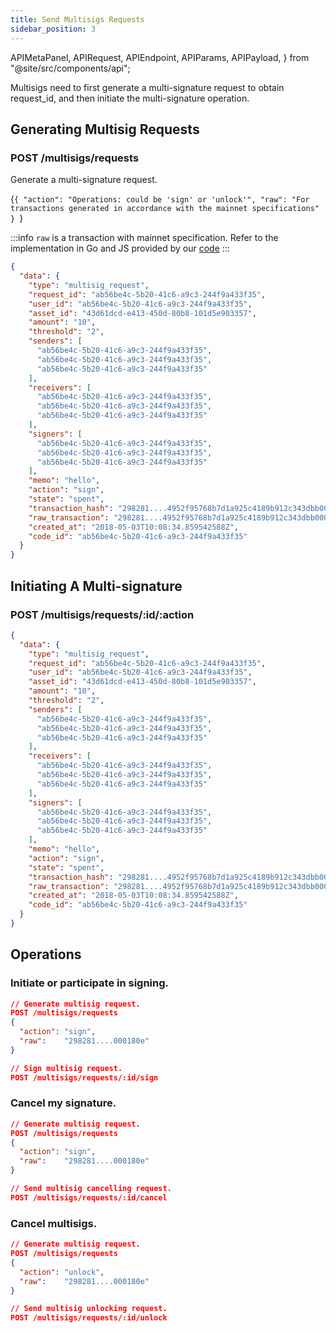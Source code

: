 ```yaml
---
title: Send Multisigs Requests
sidebar_position: 3
---
```


  APIMetaPanel,
  APIRequest,
  APIEndpoint,
  APIParams,
  APIPayload,
} from "@site/src/components/api";

Multisigs need to first generate a multi-signature request to obtain request_id, and then initiate the multi-signature operation.

## Generating Multisig Requests

### POST /multisigs/requests

Generate a multi-signature request.

<APIEndpoint url="/multisigs/requests" />

<APIMetaPanel scope="Authorized" />

<APIPayload>{`{
  "action": "Operations: could be 'sign' or 'unlock'",
  "raw": "For transactions generated in accordance with the mainnet specifications"
}
`}</APIPayload>

:::info
`raw` is a transaction with mainnet specification. Refer to the implementation in Go and JS provided by our [code](https://github.com/MixinNetwork/multisig-bot/tree/master/src/utils)
:::

<APIRequest
  title="Get Multisig Outputs"
  method="POST"
  url='/multisigs/requests --data &apos;{"action": "sign", "raw": "298281....4952f95768b7d1a925c4189b912c343dbb000180e"}&apos;'
/>

```json title="Response"
{
  "data": {
    "type": "multisig_request",
    "request_id": "ab56be4c-5b20-41c6-a9c3-244f9a433f35",
    "user_id": "ab56be4c-5b20-41c6-a9c3-244f9a433f35",
    "asset_id": "43d61dcd-e413-450d-80b8-101d5e903357",
    "amount": "10",
    "threshold": "2",
    "senders": [
      "ab56be4c-5b20-41c6-a9c3-244f9a433f35",
      "ab56be4c-5b20-41c6-a9c3-244f9a433f35",
      "ab56be4c-5b20-41c6-a9c3-244f9a433f35"
    ],
    "receivers": [
      "ab56be4c-5b20-41c6-a9c3-244f9a433f35",
      "ab56be4c-5b20-41c6-a9c3-244f9a433f35",
      "ab56be4c-5b20-41c6-a9c3-244f9a433f35"
    ],
    "signers": [
      "ab56be4c-5b20-41c6-a9c3-244f9a433f35",
      "ab56be4c-5b20-41c6-a9c3-244f9a433f35",
      "ab56be4c-5b20-41c6-a9c3-244f9a433f35"
    ],
    "memo": "hello",
    "action": "sign",
    "state": "spent",
    "transaction_hash": "298281....4952f95768b7d1a925c4189b912c343dbb000180e",
    "raw_transaction": "298281....4952f95768b7d1a925c4189b912c343dbb000180e",
    "created_at": "2018-05-03T10:08:34.859542588Z",
    "code_id": "ab56be4c-5b20-41c6-a9c3-244f9a433f35"
  }
}
```

## Initiating A Multi-signature

### POST /multisigs/requests/:id/:action

<APIEndpoint url="/multisigs/requests/:id/:action" />

<APIMetaPanel scope="Authorized" />

<APIParams
  p-action="Operations: could be `sign`, `cancel`, and `unlock`"
  p-action-required={true}
  p-pin="Encrypted PIN."
  p-pin-required={true}
/>

<APIRequest
  title="Get Multisig Outputs"
  method="POST"
  url='/multisigs/requests/:id/:action --data &apos;{"pin": "YOUR_PIN"}&apos;'
/>

```json title="Response"
{
  "data": {
    "type": "multisig_request",
    "request_id": "ab56be4c-5b20-41c6-a9c3-244f9a433f35",
    "user_id": "ab56be4c-5b20-41c6-a9c3-244f9a433f35",
    "asset_id": "43d61dcd-e413-450d-80b8-101d5e903357",
    "amount": "10",
    "threshold": "2",
    "senders": [
      "ab56be4c-5b20-41c6-a9c3-244f9a433f35",
      "ab56be4c-5b20-41c6-a9c3-244f9a433f35",
      "ab56be4c-5b20-41c6-a9c3-244f9a433f35"
    ],
    "receivers": [
      "ab56be4c-5b20-41c6-a9c3-244f9a433f35",
      "ab56be4c-5b20-41c6-a9c3-244f9a433f35",
      "ab56be4c-5b20-41c6-a9c3-244f9a433f35"
    ],
    "signers": [
      "ab56be4c-5b20-41c6-a9c3-244f9a433f35",
      "ab56be4c-5b20-41c6-a9c3-244f9a433f35",
      "ab56be4c-5b20-41c6-a9c3-244f9a433f35"
    ],
    "memo": "hello",
    "action": "sign",
    "state": "spent",
    "transaction_hash": "298281....4952f95768b7d1a925c4189b912c343dbb000180e",
    "raw_transaction": "298281....4952f95768b7d1a925c4189b912c343dbb000180e",
    "created_at": "2018-05-03T10:08:34.859542588Z",
    "code_id": "ab56be4c-5b20-41c6-a9c3-244f9a433f35"
  }
}
```

## Operations

### Initiate or participate in signing.

```json
// Generate multisig request.
POST /multisigs/requests
{
  "action": "sign",
  "raw":    "298281....000180e"
}

// Sign multisig request.
POST /multisigs/requests/:id/sign
```

### Cancel my signature.

```json
// Generate multisig request.
POST /multisigs/requests
{
  "action": "sign",
  "raw":    "298281....000180e"
}

// Send multisig cancelling request.
POST /multisigs/requests/:id/cancel
```

### Cancel multisigs.

```json
// Generate multisig request.
POST /multisigs/requests
{
  "action": "unlock",
  "raw":    "298281....000180e"
}

// Send multisig unlocking request.
POST /multisigs/requests/:id/unlock
```
